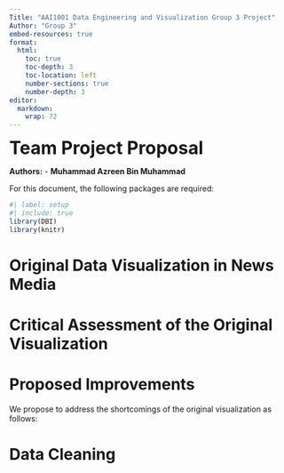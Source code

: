 ```yaml
---
Title: "AAI1001 Data Engineering and Visualization Group 3 Project"
Author: "Group 3"
embed-resources: true
format:
  html:
    toc: true
    toc-depth: 3
    toc-location: left
    number-sections: true
    number-depth: 3
editor: 
  markdown: 
    wrap: 72
---
```


<font size="6"> **Team Project Proposal** </font>

**Authors:** - **Muhammad Azreen Bin Muhammad**

For this document, the following packages are required:

```r
#| label: setup 
#| include: true
library(DBI)
library(knitr)
```

# Original Data Visualization in News Media


# Critical Assessment of the Original Visualization


# Proposed Improvements

We propose to address the shortcomings of the original visualization as follows:

# Data Cleaning
